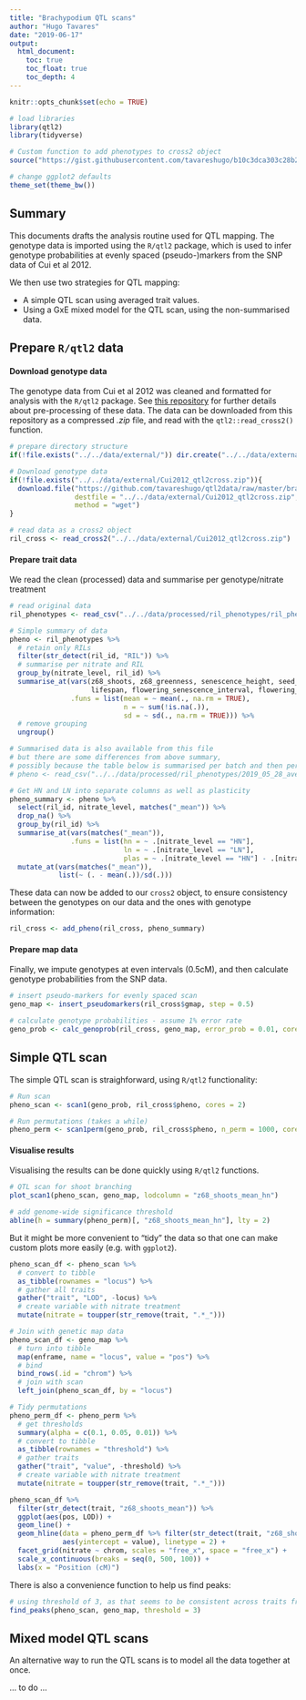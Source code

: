 ```yaml
---
title: "Brachypodium QTL scans"
author: "Hugo Tavares"
date: "2019-06-17"
output:
  html_document:
    toc: true
    toc_float: true
    toc_depth: 4
---
```


```r
knitr::opts_chunk$set(echo = TRUE)
```


```r
# load libraries
library(qtl2)
library(tidyverse)

# Custom function to add phenotypes to cross2 object
source("https://gist.githubusercontent.com/tavareshugo/b10c3dca303c28b2d161e439a6ffcac6/raw/09df841ed6652d578c20efc62243e8a8e9a972f6/add_pheno.R")

# change ggplot2 defaults
theme_set(theme_bw())
```


## Summary

This documents drafts the analysis routine used for QTL mapping. 
The genotype data is imported using the `R/qtl2` package, which is used to infer genotype probabilities at evenly spaced (pseudo-)markers from the SNP data of Cui et al 2012.

We then use two strategies for QTL mapping:

* A simple QTL scan using averaged trait values.
* Using a GxE mixed model for the QTL scan, using the non-summarised data.


## Prepare `R/qtl2` data

#### Download genotype data

The genotype data from Cui et al 2012 was cleaned and formatted for analysis with the `R/qtl2` package. 
See [this repository](https://github.com/tavareshugo/qtl2data/tree/master/brachy_Cui2012) for further details about pre-processing of these data. 
The data can be downloaded from this repository as a compressed _.zip_ file, and read with the `qtl2::read_cross2()` function.

```r
# prepare directory structure
if(!file.exists("../../data/external/")) dir.create("../../data/external", recursive = TRUE)

# Download genotype data
if(!file.exists("../../data/external/Cui2012_qtl2cross.zip")){
  download.file("https://github.com/tavareshugo/qtl2data/raw/master/brachy_Cui2012/Cui2012_qtl2cross.zip",
                destfile = "../../data/external/Cui2012_qtl2cross.zip",
                method = "wget")
}

# read data as a cross2 object
ril_cross <- read_cross2("../../data/external/Cui2012_qtl2cross.zip")
```


#### Prepare trait data

We read the clean (processed) data and summarise per genotype/nitrate treatment

```r
# read original data
ril_phenotypes <- read_csv("../../data/processed/ril_phenotypes/ril_phenotypic_data.csv")

# Simple summary of data
pheno <- ril_phenotypes %>% 
  # retain only RILs
  filter(str_detect(ril_id, "RIL")) %>% 
  # summarise per nitrate and RIL
  group_by(nitrate_level, ril_id) %>% 
  summarise_at(vars(z68_shoots, z68_greenness, senescence_height, seed_weight_g, 
                    lifespan, flowering_senescence_interval, flowering_time),
               .funs = list(mean = ~ mean(., na.rm = TRUE),
                            n = ~ sum(!is.na(.)),
                            sd = ~ sd(., na.rm = TRUE))) %>% 
  # remove grouping
  ungroup()

# Summarised data is also available from this file
# but there are some differences from above summary, 
# possibly because the table below is summarised per batch and then per ril/nitrate?
# pheno <- read_csv("../../data/processed/ril_phenotypes/2019_05_28_averages_RILs.csv")

# Get HN and LN into separate columns as well as plasticity
pheno_summary <- pheno %>%
  select(ril_id, nitrate_level, matches("_mean")) %>%
  drop_na() %>%
  group_by(ril_id) %>%
  summarise_at(vars(matches("_mean")),
               .funs = list(hn = ~ .[nitrate_level == "HN"],
                            ln = ~ .[nitrate_level == "LN"],
                            plas = ~ .[nitrate_level == "HN"] - .[nitrate_level == "LN"])) %>%
  mutate_at(vars(matches("_mean")),
            list(~ (. - mean(.))/sd(.)))
```


These data can now be added to our `cross2` object, to ensure consistency between 
the genotypes on our data and the ones with genotype information:

```r
ril_cross <- add_pheno(ril_cross, pheno_summary)
```


#### Prepare map data

Finally, we impute genotypes at even intervals (0.5cM), and then calculate genotype probabilities from the SNP data.

```r
# insert pseudo-markers for evenly spaced scan
geno_map <- insert_pseudomarkers(ril_cross$gmap, step = 0.5)

# calculate genotype probabilities - assume 1% error rate
geno_prob <- calc_genoprob(ril_cross, geno_map, error_prob = 0.01, cores = 3)
```



## Simple QTL scan

The simple QTL scan is straighforward, using `R/qtl2` functionality:

```r
# Run scan
pheno_scan <- scan1(geno_prob, ril_cross$pheno, cores = 2)

# Run permutations (takes a while)
pheno_perm <- scan1perm(geno_prob, ril_cross$pheno, n_perm = 1000, cores = 3)
```


#### Visualise results

Visualising the results can be done quickly using `R/qtl2` functions.

```r
# QTL scan for shoot branching
plot_scan1(pheno_scan, geno_map, lodcolumn = "z68_shoots_mean_hn")

# add genome-wide significance threshold
abline(h = summary(pheno_perm)[, "z68_shoots_mean_hn"], lty = 2)
```

But it might be more convenient to "tidy" the data so that one can make custom plots more easily (e.g. with `ggplot2`).

```r
pheno_scan_df <- pheno_scan %>% 
  # convert to tibble
  as_tibble(rownames = "locus") %>% 
  # gather all traits
  gather("trait", "LOD", -locus) %>% 
  # create variable with nitrate treatment
  mutate(nitrate = toupper(str_remove(trait, ".*_")))

# Join with genetic map data
pheno_scan_df <- geno_map %>% 
  # turn into tibble
  map(enframe, name = "locus", value = "pos") %>% 
  # bind
  bind_rows(.id = "chrom") %>% 
  # join with scan
  left_join(pheno_scan_df, by = "locus")

# Tidy permutations
pheno_perm_df <- pheno_perm %>% 
  # get thresholds
  summary(alpha = c(0.1, 0.05, 0.01)) %>% 
  # convert to tibble
  as_tibble(rownames = "threshold") %>% 
  # gather traits
  gather("trait", "value", -threshold) %>% 
  # create variable with nitrate treatment
  mutate(nitrate = toupper(str_remove(trait, ".*_")))
```

```r
pheno_scan_df %>% 
  filter(str_detect(trait, "z68_shoots_mean")) %>% 
  ggplot(aes(pos, LOD)) +
  geom_line() +
  geom_hline(data = pheno_perm_df %>% filter(str_detect(trait, "z68_shoots_mean") & threshold == "0.05"),
             aes(yintercept = value), linetype = 2) +
  facet_grid(nitrate ~ chrom, scales = "free_x", space = "free_x") +
  scale_x_continuous(breaks = seq(0, 500, 100)) +
  labs(x = "Position (cM)")
```

There is also a convenience function to help us find peaks:

```r
# using threshold of 3, as that seems to be consistent across traits from permutation test
find_peaks(pheno_scan, geno_map, threshold = 3)
```


## Mixed model QTL scans

An alternative way to run the QTL scans is to model all the data together at once. 

... to do ...
